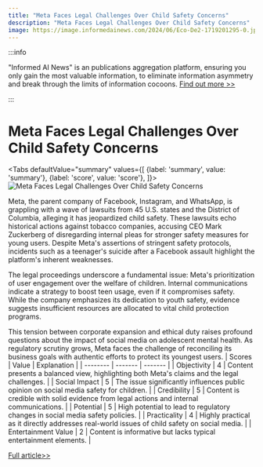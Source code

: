 ```yaml
---
title: "Meta Faces Legal Challenges Over Child Safety Concerns"
description: "Meta Faces Legal Challenges Over Child Safety Concerns"
image: https://image.informedainews.com/2024/06/Eco-De2-1719201295-0.jpg
---
```



:::info

"Informed AI News" is an publications aggregation platform, ensuring you only gain the most valuable information, to eliminate information asymmetry and break through the limits of information cocoons.  [Find out more >>](/)

:::

# Meta Faces Legal Challenges Over Child Safety Concerns


<Tabs
	defaultValue="summary"
	values={[
	{label: 'summary', value: 'summary'},
	{label: 'score', value: 'score'},
]}>
<TabItem value="summary">
<img
  src="https://image.informedainews.com/2024/06/Eco-De2-1719201295-0.jpg"
  alt="Meta Faces Legal Challenges Over Child Safety Concerns"
/>



Meta, the parent company of Facebook, Instagram, and WhatsApp, is grappling with a wave of lawsuits from 45 U.S. states and the District of Columbia, alleging it has jeopardized child safety. These lawsuits echo historical actions against tobacco companies, accusing CEO Mark Zuckerberg of disregarding internal pleas for stronger safety measures for young users. Despite Meta's assertions of stringent safety protocols, incidents such as a teenager's suicide after a Facebook assault highlight the platform's inherent weaknesses.

The legal proceedings underscore a fundamental issue: Meta's prioritization of user engagement over the welfare of children. Internal communications indicate a strategy to boost teen usage, even if it compromises safety. While the company emphasizes its dedication to youth safety, evidence suggests insufficient resources are allocated to vital child protection programs.

This tension between corporate expansion and ethical duty raises profound questions about the impact of social media on adolescent mental health. As regulatory scrutiny grows, Meta faces the challenge of reconciling its business goals with authentic efforts to protect its youngest users.
</TabItem>
<TabItem value="score">
	| Scores     | Value   | Explanation |
	| -------- | ------- | ------- |
	| Objectivity  | 4    | Content presents a balanced view, highlighting both Meta's claims and the legal challenges.    |
	| Social Impact | 5     | The issue significantly influences public opinion on social media safety for children.    |
	| Credibility    | 5    | Content is credible with solid evidence from legal actions and internal communications.    |
	| Potential    | 5    | High potential to lead to regulatory changes in social media safety policies.    |
	| Practicality    | 4    | Highly practical as it directly addresses real-world issues of child safety on social media.    |
	| Entertainment Value    | 2    | Content is informative but lacks typical entertainment elements.    |
</TabItem>
</Tabs>

[Full article>>](https://www.cnbeta.com.tw/articles/tech/1435763.htm)
